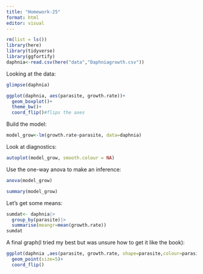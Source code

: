 ```yaml
---
title: "Homework-25"
format: html
editor: visual
---
```


```r
rm(list = ls())
library(here)
library(tidyverse)
library(ggfortify)
daphnia<-read.csv(here("data","Daphniagrowth.csv"))
```

Looking at the data:

```r
glimpse(daphnia)
```

```r
ggplot(daphnia, aes(parasite, growth.rate))+
  geom_boxplot()+
  theme_bw()+
  coord_flip()#flips the axes
```

Build the model:

```r
model_grow<-lm(growth.rate~parasite, data=daphnia)
```

Look at diagnostics:

```r
autoplot(model_grow, smooth.colour = NA)
```

Use the one-way anova to make an inference:

```r
anova(model_grow)
```

```r
summary(model_grow)
```

Let's get some means:

```r
sumdat<- daphnia|>
  group_by(parasite)|>
  summarise(meangr=mean(growth.rate))
sumdat
```

A final graph(I tried my best but was unsure how to get it like the book):

```r
ggplot(daphnia ,aes(parasite, growth.rate, shape=parasite,colour=parasite))+
  geom_point(size=5)+
  coord_flip()
```
